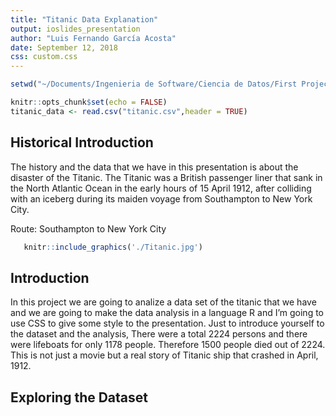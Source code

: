 ```yaml
---
title: "Titanic Data Explanation"
output: ioslides_presentation
author: "Luis Fernando García Acosta"
date: September 12, 2018
css: custom.css
---
```


```r

setwd("~/Documents/Ingenieria de Software/Ciencia de Datos/First Project")
```

```r
knitr::opts_chunk$set(echo = FALSE)
titanic_data <- read.csv("titanic.csv",header = TRUE)
```

## Historical Introduction 
The history and the data that we have in this presentation is about the disaster of the Titanic. The Titanic was a British passenger liner that sank in the North Atlantic Ocean in the early hours of 15 April 1912, after colliding with an iceberg during its maiden voyage from Southampton to New York City.

Route:	Southampton to New York City

```r
   knitr::include_graphics('./Titanic.jpg')
```

## Introduction
In this project we are going to analize a data set of the titanic that we have and we are going to make the data analysis in a language R and I'm going to use CSS to give some style to the presentation.
Just to introduce yourself to the dataset and the analysis, There were a total 2224 persons and there were lifeboats for only 1178 people. Therefore 1500 people died out of 2224. This is not just a movie but a real story of Titanic ship that crashed in April, 1912.

## Exploring the Dataset
```r

```

